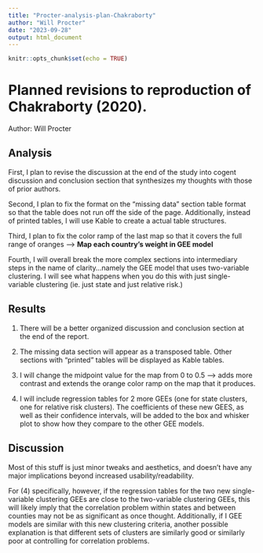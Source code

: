 ```yaml
---
title: "Procter-analysis-plan-Chakraborty"
author: "Will Procter"
date: "2023-09-28"
output: html_document
---
```


```r
knitr::opts_chunk$set(echo = TRUE)
```

# Planned revisions to reproduction of Chakraborty (2020).

Author: Will Procter

## Analysis

First, I plan to revise the discussion at the end of the study into cogent discussion and conclusion section that synthesizes my thoughts with those of prior authors.

Second, I plan to fix the format on the "missing data" section table format so that the table does not run off the side of the page. Additionally, instead of printed tables, I will use Kable to create a actual table structures.

Third, I plan to fix the color ramp of the last map so that it covers the full range of oranges --> **Map each country's weight in GEE model**

Fourth, I will overall break the more complex sections into intermediary steps in the name of clarity...namely the GEE model that uses two-variable clustering. I will see what happens when you do this with just single-variable clustering (ie. just state and just relative risk.)

## Results

1) There will be a better organized discussion and conclusion section at the end of the report.

2) The missing data section will appear as a transposed table.  Other sections with "printed" tables will be displayed as Kable tables.  

3) I will change the midpoint value for the map from 0 to 0.5 --> adds more contrast and extends the orange color ramp on the map that it produces.

4) I will include regression tables for 2 more GEEs (one for state clusters, one for relative risk clusters).  The coefficients of these new GEES, as well as their confidence intervals, will be added to the box and whisker plot to show how they compare to the other GEE models.

## Discussion

Most of this stuff is just minor tweaks and aesthetics, and doesn't have any major implications beyond increased usability/readability.  

For (4) specifically, however, if the regression tables for the two new single-variable clustering GEEs are close to the two-variable clustering GEEs, this will likely imply that the correlation problem within states and between counties may not be as significant as once thought.  Additionally, if I GEE models are similar with this new clustering criteria, another possible explanation is that different sets of clusters are similarly good or similarly poor at controlling for correlation problems.
